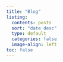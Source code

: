 ```yaml
---
title: "Blog"
listing:
  contents: posts
  sort: "date desc"
  type: default
  categories: false
  image-align: left
toc: false
---
```

